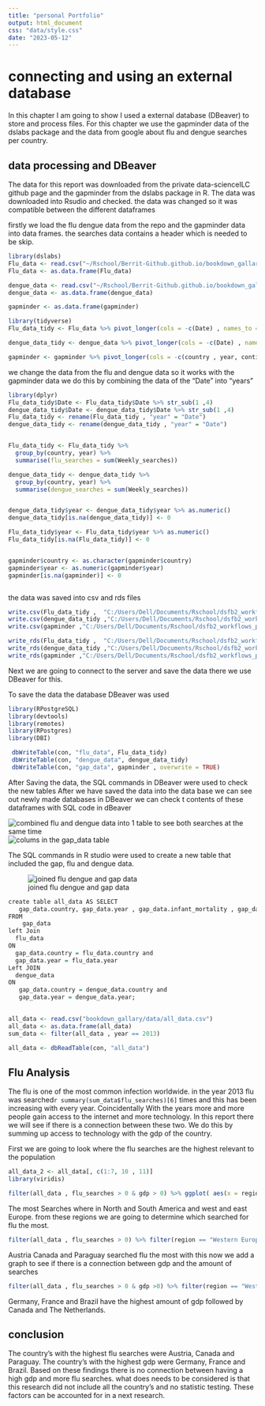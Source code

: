 ```yaml
---
title: "personal Portfolio"
output: html_document
css: "data/style.css"
date: "2023-05-12"
---
```

# connecting and using an external database

In this chapter I am going to show I used a external database (DBeaver) to store and process files.
For this chapter we use the gapminder data of the dslabs package and the data from google about flu and dengue searches per country.

## data processing and DBeaver

The data for this report was downloaded from the private data-scienceILC github page and the gapminder from the dslabs package in R.
The data was downloaded into Rsudio and checked.
the data was changed so it was compatible between the different dataframes

firstly we load the flu dengue data from the repo and the gapminder data into data frames. the searches data contains a header which is needed to be skip.

```r
library(dslabs)
Flu_data <- read.csv("~/Rschool/Berrit-Github.github.io/bookdown_gallary/data/flu_data.csv", skip = 11)
Flu_data <- as.data.frame(Flu_data)

dengue_data <- read.csv("~/Rschool/Berrit-Github.github.io/bookdown_gallary/data/dengue_data.csv", skip = 11)
dengue_data <- as.data.frame(dengue_data)

gapminder <- as.data.frame(gapminder)  
```



```r
library(tidyverse)
Flu_data_tidy <- Flu_data %>% pivot_longer(cols = -c(Date) , names_to = "country" , values_to = "Weekly_searches")

dengue_data_tidy <- dengue_data %>% pivot_longer(cols = -c(Date) , names_to = "country" , values_to = "Weekly_searches")

gapminder <- gapminder %>% pivot_longer(cols = -c(country , year, continent , region) , names_to = "variable" , values_to = "values")

```

we change the data from the flu and dengue data so it works with the gapminder data
we do this by combining the data of the "Date" into "years"

```r
library(dplyr)
Flu_data_tidy$Date <- Flu_data_tidy$Date %>% str_sub(1 ,4)
dengue_data_tidy$Date <- dengue_data_tidy$Date %>% str_sub(1 ,4)
Flu_data_tidy <- rename(Flu_data_tidy , "year" = "Date")
dengue_data_tidy <- rename(dengue_data_tidy , "year" = "Date")


Flu_data_tidy <- Flu_data_tidy %>%
  group_by(country, year) %>%
  summarise(flu_searches = sum(Weekly_searches))

dengue_data_tidy <- dengue_data_tidy %>%
  group_by(country, year) %>%
  summarise(dengue_searches = sum(Weekly_searches))


dengue_data_tidy$year <- dengue_data_tidy$year %>% as.numeric()
dengue_data_tidy[is.na(dengue_data_tidy)] <- 0

Flu_data_tidy$year <- Flu_data_tidy$year %>% as.numeric()
Flu_data_tidy[is.na(Flu_data_tidy)] <- 0


gapminder$country <- as.character(gapminder$country)
gapminder$year <- as.numeric(gapminder$year)
gapminder[is.na(gapminder)] <- 0



```

the data was saved into csv and rds files

```r
write.csv(Flu_data_tidy ,  "C:/Users/Dell/Documents/Rschool/dsfb2_workflows_portfolio/portfolio_opdracht7/Flu_data_tidy.csv" , row.names = FALSE)
write.csv(dengue_data_tidy ,"C:/Users/Dell/Documents/Rschool/dsfb2_workflows_portfolio/portfolio_opdracht7/dengue_data_tidy.csv" ,row.names = FALSE)
write.csv(gapminder ,"C:/Users/Dell/Documents/Rschool/dsfb2_workflows_portfolio/portfolio_opdracht7/gapminder_data_tidy.csv" , row.names = FALSE)

write_rds(Flu_data_tidy ,  "C:/Users/Dell/Documents/Rschool/dsfb2_workflows_portfolio/portfolio_opdracht7/Flu_data_tidy.rds")
write_rds(dengue_data_tidy ,"C:/Users/Dell/Documents/Rschool/dsfb2_workflows_portfolio/portfolio_opdracht7/dengue_data_tidy.rds")
write_rds(gapminder ,"C:/Users/Dell/Documents/Rschool/dsfb2_workflows_portfolio/portfolio_opdracht7/gapminder_data_tidy.rds")
```

Next we are going to connect to the server and save the data there we use DBeaver for this.

To save the data the database DBeaver was used

```r
library(RPostgreSQL)
library(devtools)
library(remotes)
library(RPostgres)
library(DBI)

 dbWriteTable(con, "flu_data", Flu_data_tidy)
 dbWriteTable(con, "dengue_data", dengue_data_tidy)
 dbWriteTable(con, "gap_data", gapminder , overwrite = TRUE)

```


After Saving the data, the SQL commands in DBeaver were used to check the new tables
After we have saved the data into the data base we can see out newly made databases in DBeaver we can check t contents of these dataframes with SQL code in dBeaver

![combined flu and dengue data into 1 table to see both searches at the same time](bookdown_gallary/images/dengue_flu_data_combined.PNG)
![colums in the gap_data table](bookdown_gallary/images/gap_data.PNG)

The SQL commands in R studio were used to create a new table that included the gap, flu and dengue data.

![joined flu dengue and gap data](bookdown_gallary/images/SQL_join_tables.PNG)
```r
create table all_data AS SELECT
   gap_data.country, gap_data.year , gap_data.infant_mortality , gap_data.life_expectancy ,gap_data.fertility ,gap_data.population, gap_data.gdp ,gap_data.continent , gap_data.region,  dengue_searches , flu_searches
FROM
    gap_data
left Join 
  flu_data
ON 
  gap_data.country = flu_data.country and
  gap_data.year = flu_data.year 
Left JOIN 
  dengue_data
ON 
   gap_data.country = dengue_data.country and
   gap_data.year = dengue_data.year;
   

```
```r
all_data <- read.csv("bookdown_gallary/data/all_data.csv")
all_data <- as.data.frame(all_data)
sum_data <- filter(all_data , year == 2013)
```
```r
all_data <- dbReadTable(con, "all_data")
```
## Flu Analysis

The flu is one of the most common infection worldwide. in the year 2013 flu was searched`r summary(sum_data$flu_searches)[6]` times and this has been increasing with every year. Coincidentally With the years more and more people gain access to the internet and more technology. In this report there we will see if there is a connection between these two. We do this by summing up access to technology with the gdp of the country.

First we are going to look where the flu searches are the highest relevant to the population
```r
all_data_2 <- all_data[, c(1:7, 10 , 11)]
library(viridis)

filter(all_data , flu_searches > 0 & gdp > 0) %>% ggplot( aes(x = region , y = (flu_searches/population)*100, group = country , fill = region)) + geom_col() + labs(y = "amount of flu_serches") + theme(axis.text.x=element_text(angle = 45, hjust = 0.75)) + labs(title = "flu searches per continent" , y = "flu searches per continent (divided for population)") + theme_dark() + scale_color_viridis(discrete=TRUE) + theme(axis.text.x = element_text(angle = 65 , hjust = 1))
```

The most Searches where in North and South America and west and east Europe. from these regions we are going to determine which searched for flu the most.
```r
filter(all_data , flu_searches > 0) %>% filter(region == "Western Europe" | region == "Eastern Erope" | region == "South America" | region == "Northern America") %>% ggplot( aes(x = year , y = (flu_searches/population)*1000 , group = country , colour = country, shape = country ,label = country)) +geom_point() + geom_line() + labs(title = "flu searches per country per 1:1000",y = "amount of flu searches per 1000") + theme_dark() + scale_color_viridis(discrete=TRUE)

```

Austria Canada and Paraguay searched flu the most with this now we add a graph to see if there is a connection between gdp and the amount of searches
```r
filter(all_data , flu_searches > 0 & gdp >0) %>% filter(region == "Western Europe" | region == "Eastern Erope" | region == "South America" | region == "Northern America") %>% ggplot( aes(x = country , y = gdp , group = country , fill = country, label = country)) +geom_col() + labs(title = "gdp per country" , y = "gdp") + theme_dark() + scale_color_viridis(discrete=TRUE) + theme(axis.text.x = element_text(angle = 65 , hjust = 1))

```
Germany, France and Brazil have the highest amount of gdp followed by Canada and The Netherlands.

## conclusion

The country's with the highest flu searches were Austria, Canada and Paraguay. The country's with the highest gdp were Germany, France and Brazil.
Based on these findings there is no connection between having a high gdp and more flu searches.
what does needs to be considered is that this research did not include all the country's and no statistic testing. These factors can be accounted for in a next research.

